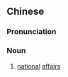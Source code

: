 ==Chinese==
{{zh-forms|s=国家大事|type=22}}

===Pronunciation===
{{zh-pron
|m=guójiā dàshì
|c=gwok3 gaa1 daai6 si6
|cat=n
}}

===Noun===
{{zh-noun}}

# [[national]] [[affair]]s